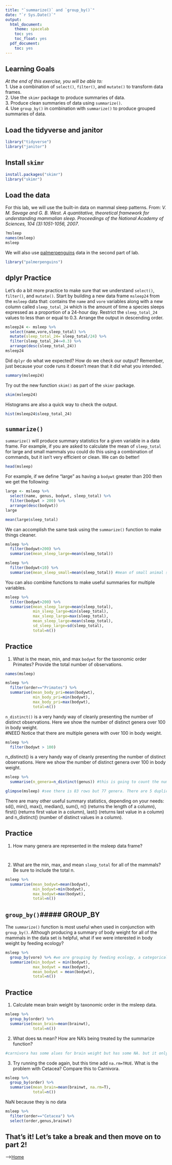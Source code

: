 ```yaml
---
title: "`summarize()` and `group_by()`"
date: "`r Sys.Date()`"
output:
  html_document:
    theme: spacelab
    toc: yes
    toc_float: yes
  pdf_document:
    toc: yes
---
```


## Learning Goals
*At the end of this exercise, you will be able to:*    
1. Use a combination of `select()`, `filter()`, and `mutate()` to transform data frames.  
2. Use the `skimr` package to produce summaries of data.  
3. Produce clean summaries of data using `summarize()`.  
4. Use `group_by()` in combination with `summarize()` to produce grouped summaries of data.  

## Load the tidyverse and janitor
```r
library("tidyverse")
library("janitor")
```

## Install `skimr`
```r
install.packages("skimr")
library("skimr")
```

## Load the data
For this lab, we will use the built-in data on mammal sleep patterns. From: _V. M. Savage and G. B. West. A quantitative, theoretical framework for understanding mammalian sleep. Proceedings of the National Academy of Sciences, 104 (3):1051-1056, 2007_.
```r
?msleep
names(msleep)
msleep
```

We will also use [palmerpenguins](https://allisonhorst.github.io/palmerpenguins/articles/intro.html) data in the second part of lab.
```r
library("palmerpenguins")
```

## dplyr Practice
Let's do a bit more practice to make sure that we understand `select()`, `filter()`, and `mutate()`. Start by building a new data frame `msleep24` from the `msleep` data that: contains the `name` and `vore` variables along with a new column called `sleep_total_24` which is the amount of time a species sleeps expressed as a proportion of a 24-hour day. Restrict the `sleep_total_24` values to less than or equal to 0.3. Arrange the output in descending order.  
```r
msleep24 <- msleep %>% 
  select(name,vore,sleep_total) %>% 
  mutate(sleep_total_24= sleep_total/24) %>% 
  filter(sleep_total_24<=0.3) %>% 
  arrange(desc(sleep_total_24))
msleep24
```

Did `dplyr` do what we expected? How do we check our output? Remember, just because your code runs it doesn't mean that it did what you intended.
```r
summary(msleep24)
```

Try out the new function `skim()` as part of the `skimr` package.
```r
skim(msleep24)
```

Histograms are also a quick way to check the output.
```r
hist(msleep24$sleep_total_24)
```

## `summarize()`
`summarize()` will produce summary statistics for a given variable in a data frame. For example, if you are asked to calculate the mean of `sleep_total` for large and small mammals you could do this using a combination of commands, but it isn't very efficient or clean. We can do better!  
```r
head(msleep)
```

For example, if we define "large" as having a `bodywt` greater than 200 then we get the following:
```r
large <- msleep %>% 
  select(name, genus, bodywt, sleep_total) %>% 
  filter(bodywt > 200) %>% 
  arrange(desc(bodywt))
large
```

```r
mean(large$sleep_total)
```

We can accomplish the same task using the `summarize()` function to make things cleaner.
```r
msleep %>% 
  filter(bodywt>200) %>% 
  summarise(mean_sleep_large=mean(sleep_total))
```
```r
msleep %>% 
  filter(bodywt<10) %>% 
  summarise(mean_sleep_small=mean(sleep_total)) #mean of small animal sleep because you already picked out the weight class
```

You can also combine functions to make useful summaries for multiple variables.
```r
msleep %>% 
  filter(bodywt>200) %>% 
  summarise(mean_sleep_large=mean(sleep_total),
            min_sleep_large=min(sleep_total),
            max_sleep_large=max(sleep_total),
            mean_sleep_large=mean(sleep_total),
            sd_sleep_large=sd(sleep_total),
            total=n())
```

## Practice
1. What is the mean, min, and max `bodywt` for the taxonomic order Primates? Provide the total number of observations.
```r
names(msleep)
```


```r
msleep %>% 
  filter(order=="Primates") %>% 
  summarise(mean_body_pri=mean(bodywt),
            min_body_pri=min(bodywt),
            max_body_pri=max(bodywt),
            total=n())
```

`n_distinct()` is a very handy way of cleanly presenting the number of distinct observations. Here we show the number of distinct genera over 100 in body weight.  
#NEED
Notice that there are multiple genera with over 100 in body weight.
```r
msleep %>% 
  filter(bodywt > 100)
```

n_distinct() is a very handy way of cleanly presenting the number of distinct observations. Here we show the number of distinct genera over 100 in body weight.
```r
msleep %>% 
  summarise(n_genera=n_distinct(genus)) #this is going to count the number of genera in msleep
```
```r
glimpse(msleep) #see there is 83 rows but 77 genera. There are 5 duplicate so we filtered that out
```

There are many other useful summary statistics, depending on your needs: sd(), min(), max(), median(), sum(), n() (returns the length of a column), first() (returns first value in a column), last() (returns last value in a column) and n_distinct() (number of distinct values in a column).

## Practice
1. How many genera are represented in the msleep data frame?
```r

```

```r

```

2. What are the min, max, and mean `sleep_total` for all of the mammals? Be sure to include the total n.
```r
msleep %>% 
  summarise(mean_bodywt=mean(bodywt),
            min_bodywt=min(bodywt),
            max_bodywt=max(bodywt),
            total=n())
```

## `group_by()`##### GROUP_BY
The `summarize()` function is most useful when used in conjunction with `group_by()`. Although producing a summary of body weight for all of the mammals in the data set is helpful, what if we were interested in body weight by feeding ecology?
```r
msleep %>%
  group_by(vore) %>% #we are grouping by feeding ecology, a categorical variable
  summarize(min_bodywt = min(bodywt),
            max_bodywt = max(bodywt),
            mean_bodywt = mean(bodywt),
            total=n())
```

## Practice
1. Calculate mean brain weight by taxonomic order in the msleep data.
```r
msleep %>% 
  group_by(order) %>% 
  summarise(mean_brain=mean(brainwt),
            total=n())
```

2. What does `NA` mean? How are NA's being treated by the summarize function?
```r
#carnivora has some alues for brain weight but has some NA. but it only spits out na as a value. 1 NA can screw the whole thing up

```

3. Try running the code again, but this time add `na.rm=TRUE`. What is the problem with Cetacea? Compare this to Carnivora. 
```r
msleep %>% 
  group_by(order) %>% 
  summarise(mean_brain=mean(brainwt, na.rm=T),
            total=n())
```
NaN because they is no data

```r
msleep %>% 
  filter(order=="Cetacea") %>% 
  select(order,genus,brainwt)
```

## That's it! Let's take a break and then move on to part 2! 

-->[Home](https://jmledford3115.github.io/datascibiol/)  